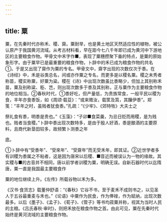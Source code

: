 ```yaml
---
---
---
```

title: 粟
---



粟，在先秦时代亦称禾、稷、齋。粟耐旱，也是黄土地区天然适应性的植物，被公认原产于我国黄河流域。从考古材料看，早在距今七八千年即已成为黄河中下游地区的主要粮食作物。甲骨文中禾字作■，表现了粟穗攒聚下垂的特点，是粟的原始象形字。由于粟早已是最重要的粮食作物，卜辞中的禾已成为粮食作物的共名①。于是又出现了齋作为粟的专名。甲骨文中，齋字出现的次数仅次于黍。在《诗经》中，禾是谷类总名，间或亦作粟之专名，而更多是以稷名粟。稷之未秀者称苗，稷实称粟，好粟为粱。稷在《诗》中出现次数虽比黍略少，但加上其别称禾苗，粟及别称粱、秬、芑，则出现次数多于黍及其别称，正与粟作为主要粮食作物的地位相当。②春秋时代，①黍好吃，但产量低，为贵族常食，一般平民以稷为食，丰年亦食黍饭，如《周颂·载芟》：“或来赡汝，载筐及筥，其饟伊黍”。郑笺：“丰年之时，虽贱者犹食黍。”孔疏：“《少牢》、《郊特牲》大夫士之

祭礼食有黍，明黍是贵也。”《玉藻》：“子卯■食菜羹，为忌日贬而用稷，是为贱也。贱者当食稷。”卜辞中黍出现次数特多，是由于殷人好酒，黍是酿酒的主要原料，且商代新垦田较多，故频繁卜测黍之年

底。

①卜辞中有“受黍年”、“受來年”、“受齋年”而无受禾年，即其证。②近世学者多有训稷为黍属之不粘者，这是因为唐宋以后稷、■音近而被误认为一物的缘故。其实稷与■的古音并不相同，唐以前学者训稷为粟，明确无误。自新石器时代以迄隋唐，粟一直是我国最主要粮食作

粟的地位继续上升。《左传》所载谷物以禾为多。

《汉书·食货志》载董仲舒语：“《春秋》它谷不书，至于麦禾不成则书之，以见圣人于五谷最重麦与禾也。”《论语》中粟作为民食，作为俸禄，作为赋纳，出现次数最多。以后《墨子》、《孟子》、《荀子》、《管子》等书均菽粟并称，视其为当时人民的主粮。《吕氏春秋·审时》，则把禾放在粮食作物之首。由此可见，粟在先秦时代始终是黄河流域的主要粮食作物。